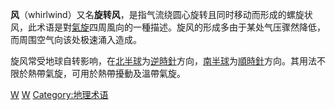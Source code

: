 '''{{zy|旋|xuàn|ㄒㄩㄢˋ }}风'''（whirlwind）又名'''旋转风'''，是指气流绕圆心旋转且同时移动而形成的螺旋状风，此术语是對[[氣旋|氣旋]]四周風向的一種描述。旋风的形成多由于某处气压骤然降低，而周围空气向该处极速涌入造成。

旋风常受地球自转影响，在[[北半球|北半球]]为[[逆時針|逆時針]]方向，[[南半球|南半球]]为[[順時針|順時針]]方向。其用法不限於熱帶氣旋，可用於熱帶擾動及溫帶氣旋。

{{气象小作品}}

[[Category:天文学术语|W]]
[[Category:氣象學|W]]
[[Category:地理术语|Category:地理术语]]